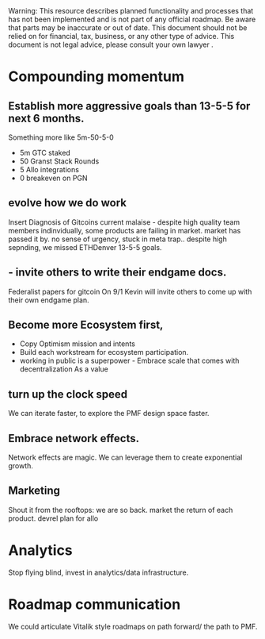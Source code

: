 
<Callout type="warning">
  Warning: This resource describes planned functionality and processes that has
  not been implemented and is not part of any official roadmap. Be aware that parts may be inaccurate or out of
  date.  This document should not be relied on for financial, tax, business, or any other type of advice.  This document is not legal advice, please consult your own lawyer .
</Callout>

# Compounding momentum


## Establish more aggressive goals than 13-5-5 for next 6 months.

Something more like 5m-50-5-0
- 5m GTC staked
- 50 Granst Stack Rounds
- 5 Allo integrations
- 0 breakeven on PGN


## evolve how we do work

Insert Diagnosis of Gitcoins current malaise - despite high quality team members indinvidually, some products are failing in market. market has passed it by. no sense of urgency, stuck in meta trap.. despite high sepnding, we missed ETHDenver 13-5-5 goals.


## - invite others to write their endgame docs. 

Federalist papers for gitcoin
On 9/1 Kevin will invite others to come up with their own endgame plan.


## Become more Ecosystem first, 

- Copy Optimism mission and intents
- Build each workstream for ecosystem participation.
- working in public is a superpower - Embrace scale that comes with decentralization As a value


## turn up the clock speed 

We can iterate faster, to explore the PMF design space faster.


## Embrace network effects.

Network effects are magic.  We can leverage them to create exponential growth.

## Marketing

Shout it from the rooftops: we are so back.  market the return of each product.
devrel plan for allo

# Analytics

Stop flying blind, invest in analytics/data infrastructure.

# Roadmap communication

We could articulate Vitalik style roadmaps on path forward/ the path to PMF.

